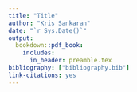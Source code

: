 ```yaml
---
title: "Title"
author: "Kris Sankaran"
date: "`r Sys.Date()`"
output:
  bookdown::pdf_book:
    includes:
      in_header: preamble.tex
bibliography: ["bibliography.bib"]
link-citations: yes
---
```


